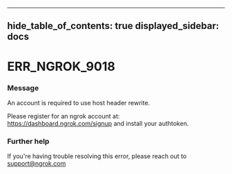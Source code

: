 

---
hide_table_of_contents: true
displayed_sidebar: docs
---


# ERR_NGROK_9018

### Message
An account is required to use host header rewrite.

Please register for an ngrok account at: https://dashboard.ngrok.com/signup and install your authtoken.

<ErrorDetails error="err_ngrok_9018" />



### Further help
If you're having trouble resolving this error, please reach out to [support@ngrok.com](mailto:support@ngrok.com?subject=Help%20with%20ERR_NGROK_9018)

